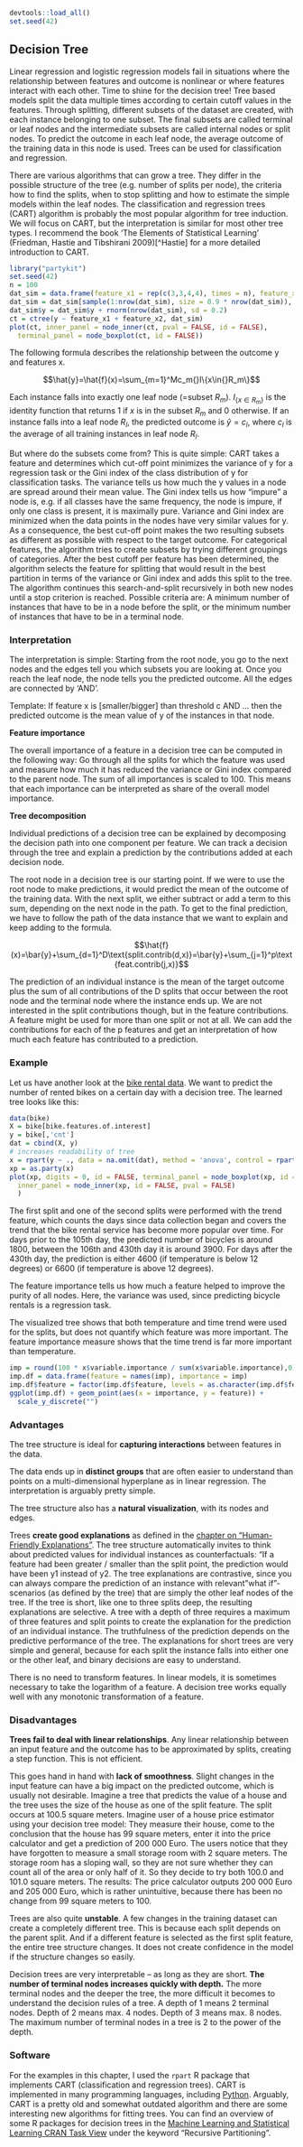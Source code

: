 ```r
devtools::load_all()
set.seed(42)
```

<!--{pagebreak}-->

## Decision Tree {#tree}

Linear regression and logistic regression models fail in situations where the relationship between features and outcome is nonlinear or where features interact with each other.
Time to shine for the decision tree!
Tree based models split the data multiple times according to certain cutoff values in the features.
Through splitting, different subsets of the dataset are created, with each instance belonging to one subset.
The final subsets are called terminal or leaf nodes and the intermediate subsets are called internal nodes or split nodes.
To predict the outcome in each leaf node, the average outcome of the training data in this node is used.
Trees can be used for classification and regression.

There are various algorithms that can grow a tree.
They differ in the possible structure of the tree (e.g. number of splits per node), the criteria how to find the splits, when to stop splitting and how to estimate the simple models within the leaf nodes.
The classification and regression trees (CART) algorithm is probably the most popular algorithm for tree induction.
We will focus on CART, but the interpretation is similar for most other tree types.
I recommend the book 'The Elements of Statistical Learning' (Friedman, Hastie and Tibshirani 2009)[^Hastie] for a more detailed introduction to CART.

```r
library("partykit")
set.seed(42)
n = 100
dat_sim = data.frame(feature_x1 = rep(c(3,3,4,4), times = n), feature_x2 = rep(c(1,2,2,2), times = n), y = rep(c(1, 2, 3, 4), times = n))
dat_sim = dat_sim[sample(1:nrow(dat_sim), size = 0.9 * nrow(dat_sim)), ]
dat_sim$y = dat_sim$y + rnorm(nrow(dat_sim), sd = 0.2)
ct = ctree(y ~ feature_x1 + feature_x2, dat_sim)
plot(ct, inner_panel = node_inner(ct, pval = FALSE, id = FALSE), 
  terminal_panel = node_boxplot(ct, id = FALSE))
```

The following formula describes the relationship between the outcome y and features x.

$$\hat{y}=\hat{f}(x)=\sum_{m=1}^Mc_m{}I\{x\in{}R_m\}$$

Each instance falls into exactly one leaf node (=subset $R_m$).
$I_{\{x\in{}R_m\}}$ is the identity function that returns 1 if $x$ is in the subset $R_m$ and 0 otherwise.
If an instance falls into a leaf node $R_l$, the predicted outcome is $\hat{y}=c_l$, where $c_l$ is the average of all training instances in leaf node $R_l$.

But where do the subsets come from?
This is quite simple:
CART takes a feature and determines which cut-off point minimizes the variance of y for a regression task or the Gini index of the class distribution of y for classification tasks.
The variance tells us how much the y values in a node are spread around their mean value.
The Gini index tells us how "impure" a node is, e.g. if all classes have the same frequency, the node is impure, if only one class is present, it is maximally pure.
Variance and Gini index are minimized when the data points in the nodes have very similar values for y.
As a consequence, the best cut-off point makes the two resulting subsets as different as possible with respect to the target outcome.
For categorical features, the algorithm tries to create subsets by trying different groupings of categories.
After the best cutoff per feature has been determined, the algorithm selects the feature for splitting that would result in the best partition in terms of the variance or Gini index and adds this split to the tree.
The algorithm continues this search-and-split recursively in both new nodes until a stop criterion is reached.
Possible criteria are:
A minimum number of instances that have to be in a node before the split, or the minimum number of instances that have to be in a terminal node.

### Interpretation

The interpretation is simple:
Starting from the root node, you go to the next nodes and the edges tell you which subsets you are looking at.
Once you reach the leaf node, the node tells you the predicted outcome.
All the edges are connected by 'AND'.

Template: If feature x is [smaller/bigger] than threshold c AND ... then the predicted outcome is the mean value of y of the instances in that node.

**Feature importance**

The overall importance of a feature in a decision tree can be computed in the following way:
Go through all the splits for which the feature was used and measure how much it has reduced the variance or Gini index compared to the parent node.
The sum of all importances is scaled to 100.
This means that each importance can be interpreted as share of the overall model importance.

**Tree decomposition**

Individual predictions of a decision tree can be explained by decomposing the decision path into one component per feature.
We can track a decision through the tree and explain a prediction by the contributions  added at each decision node.

The root node in a decision tree is our starting point.
If we were to use the root node to make predictions, it would predict the mean of the outcome of the training data.
With the next split, we either subtract or add a term to this sum, depending on the next node in the path.
To get to the final prediction, we have to follow the path of the data instance that we want to explain and keep adding to the formula.

$$\hat{f}(x)=\bar{y}+\sum_{d=1}^D\text{split.contrib(d,x)}=\bar{y}+\sum_{j=1}^p\text{feat.contrib(j,x)}$$

The prediction of an individual instance is the mean of the target outcome plus the sum of all contributions of the D splits that occur between the root node and the terminal node where the instance ends up.
We are not interested in the split contributions though, but in the feature contributions.
A feature might be used for more than one split or not at all.
We can add the contributions for each of the p features and get an interpretation of how much each feature has contributed to a prediction.

### Example
Let us have another look at the [bike rental data](#bike-data).
We want to predict the number of rented bikes on a certain day with a decision tree.
The learned tree looks like this:

```r
data(bike)
X = bike[bike.features.of.interest]
y = bike[,'cnt']
dat = cbind(X, y)
# increases readability of tree
x = rpart(y ~ ., data = na.omit(dat), method = 'anova', control = rpart.control(cp = 0, maxdepth = 2))
xp = as.party(x)
plot(xp, digits = 0, id = FALSE, terminal_panel = node_boxplot(xp, id = FALSE),
  inner_panel = node_inner(xp, id = FALSE, pval = FALSE)
  )
```
The first split and one of the second splits were performed with the trend feature, which counts the days since  data collection began and covers the trend that the bike rental service has become more popular over time.
For days prior to the 105th day, the predicted number of bicycles is around 1800, between the 106th and 430th day it is around 3900.
For days after the 430th day, the prediction is either 4600 (if temperature is below 12 degrees) or 6600 (if temperature is above 12 degrees).

The feature importance tells us how much a feature helped to improve the purity of all nodes.
Here, the variance was used, since predicting bicycle rentals is a regression task.

The visualized tree shows that both temperature and time trend were used for the splits, but does not quantify which feature was more important.
The feature importance measure shows that the time trend is far more important than temperature.

```r
imp = round(100 * x$variable.importance / sum(x$variable.importance),0)
imp.df = data.frame(feature = names(imp), importance = imp)
imp.df$feature = factor(imp.df$feature, levels = as.character(imp.df$feature)[order(imp.df$importance)])
ggplot(imp.df) + geom_point(aes(x = importance, y = feature)) + 
  scale_y_discrete("")
```

### Advantages

The tree structure is ideal for **capturing interactions** between features in the data.

The data ends up in **distinct groups** that are often easier to understand than points on a multi-dimensional hyperplane as in linear regression.
The interpretation is arguably pretty simple.

The tree structure also has a **natural visualization**, with its nodes and edges.

Trees **create good explanations** as defined in the [chapter on "Human-Friendly Explanations"](#good-explanation).
The tree structure automatically invites to think about predicted values for individual instances as counterfactuals:
"If a feature had been greater / smaller than the split point, the prediction would have been y1 instead of y2.
The tree explanations are contrastive, since you can always compare the prediction of an instance with relevant "what if"-scenarios (as defined by the tree) that are simply the other leaf nodes of the tree.
If the tree is short, like one to three splits deep, the resulting explanations are selective.
A tree with a depth of three requires a maximum of three features and split points to create the explanation for the prediction of an individual instance.
The truthfulness of the prediction depends on the predictive performance of the tree.
The explanations for short trees are very simple and general, because for each split the instance falls into either one or the other leaf, and binary decisions are easy to understand.

There is no need to transform features. 
In linear models, it is sometimes necessary to take the logarithm of a feature. 
A decision tree works equally well with any monotonic transformation of a feature.



### Disadvantages

**Trees fail to deal with linear relationships**.
Any linear relationship between an input feature and the outcome has to be approximated by splits, creating a step function.
This is not efficient.

This goes hand in hand with **lack of smoothness**.
Slight changes in the input feature can have a big impact on the predicted outcome, which is usually not desirable.
Imagine a tree that predicts the value of a house and the tree uses the size of the house as one of the split feature.
The split occurs at 100.5 square meters.
Imagine user of a house price estimator using your decision tree model:
They measure their house, come to the conclusion that the house has 99 square meters, enter it into the price calculator and get a prediction of 200 000 Euro.
The users notice that they have forgotten to measure a small storage room with 2 square meters.
The storage room has a sloping wall, so they are not sure whether they can count all of the area or only half of it.
So they decide to try both 100.0 and 101.0 square meters.
The results: The price calculator outputs 200 000 Euro and 205 000 Euro, which is rather unintuitive, because there has been no change from 99 square meters to 100.

Trees are also quite **unstable**.
A few changes in the training dataset can create a completely different tree.
This is because each split depends on the parent split.
And if a different feature is selected as the first split feature, the entire tree structure changes.
It does not create confidence in the model if the structure changes so easily.

Decision trees are very interpretable -- as long as they are short.
**The number of terminal nodes increases quickly with depth.**
The more terminal nodes and the deeper the tree, the more difficult it becomes to understand the decision rules of a tree.
A depth of 1 means 2 terminal nodes.
Depth of 2 means max. 4 nodes. 
Depth of 3 means max. 8 nodes.
The maximum number of terminal nodes in a tree is 2 to the power of the depth.

### Software

For the examples in this chapter, I used the `rpart` R package that implements CART (classification and regression trees).
CART is implemented in many programming languages, including [Python](https://scikit-learn.org/stable/modules/tree.html).
Arguably, CART is a pretty old and somewhat outdated algorithm and there are some interesting new algorithms for fitting trees.
You can find an overview of some R packages for decision trees in the [Machine Learning and Statistical Learning CRAN Task View](https://cran.r-project.org/web/views/MachineLearning.html) under the keyword "Recursive Partitioning".
